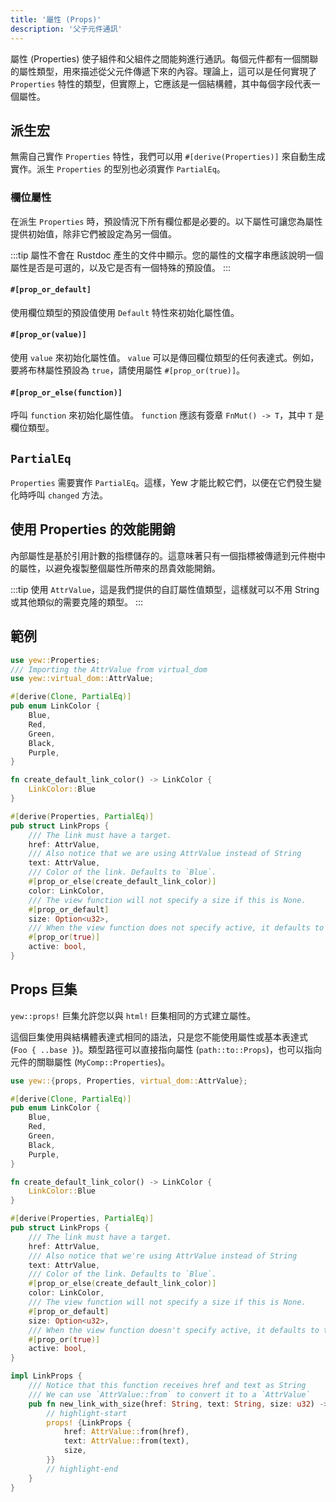```yaml
---
title: '屬性 (Props)'
description: '父子元件通訊'
---
```


屬性 (Properties) 使子組件和父組件之間能夠進行通訊。每個元件都有一個關聯的屬性類型，用來描述從父元件傳遞下來的內容。理論上，這可以是任何實現了 `Properties` 特性的類型，但實際上，它應該是一個結構體，其中每個字段代表一個屬性。

## 派生宏

無需自己實作 `Properties` 特性，我們可以用 `#[derive(Properties)]` 來自動生成實作。派生 `Properties` 的型別也必須實作 `PartialEq`。

### 欄位屬性

在派生 `Properties` 時，預設情況下所有欄位都是必要的。以下屬性可讓您為屬性提供初始值，除非它們被設定為另一個值。

:::tip
屬性不會在 Rustdoc 產生的文件中顯示。您的屬性的文檔字串應該說明一個屬性是否是可選的，以及它是否有一個特殊的預設值。
:::

#### `#[prop_or_default]`

使用欄位類型的預設值使用 `Default` 特性來初始化屬性值。

#### `#[prop_or(value)]`

使用 `value` 來初始化屬性值。 `value` 可以是傳回欄位類型的任何表達式。例如，要將布林屬性預設為 `true`，請使用屬性 `#[prop_or(true)]`。

#### `#[prop_or_else(function)]`

呼叫 `function` 來初始化屬性值。 `function` 應該有簽章 `FnMut() -> T`，其中 `T` 是欄位類型。

## `PartialEq`

`Properties` 需要實作 `PartialEq`。這樣，Yew 才能比較它們，以便在它們發生變化時呼叫 `changed` 方法。

## 使用 Properties 的效能開銷

內部屬性是基於引用計數的指標儲存的。這意味著只有一個指標被傳遞到元件樹中的屬性，以避免複製整個屬性所帶來的昂貴效能開銷。

:::tip
使用 `AttrValue`，這是我們提供的自訂屬性值類型，這樣就可以不用 String 或其他類似的需要克隆的類型。
:::

## 範例

```rust
use yew::Properties;
/// Importing the AttrValue from virtual_dom
use yew::virtual_dom::AttrValue;

#[derive(Clone, PartialEq)]
pub enum LinkColor {
    Blue,
    Red,
    Green,
    Black,
    Purple,
}

fn create_default_link_color() -> LinkColor {
    LinkColor::Blue
}

#[derive(Properties, PartialEq)]
pub struct LinkProps {
    /// The link must have a target.
    href: AttrValue,
    /// Also notice that we are using AttrValue instead of String
    text: AttrValue,
    /// Color of the link. Defaults to `Blue`.
    #[prop_or_else(create_default_link_color)]
    color: LinkColor,
    /// The view function will not specify a size if this is None.
    #[prop_or_default]
    size: Option<u32>,
    /// When the view function does not specify active, it defaults to true.
    #[prop_or(true)]
    active: bool,
}
```

## Props 巨集

`yew::props!` 巨集允許您以與 `html!` 巨集相同的方式建立屬性。

這個巨集使用與結構體表達式相同的語法，只是您不能使用屬性或基本表達式 (`Foo { ..base }`)。類型路徑可以直接指向屬性 (`path::to::Props`)，也可以指向元件的關聯屬性 (`MyComp::Properties`)。

```rust
use yew::{props, Properties, virtual_dom::AttrValue};

#[derive(Clone, PartialEq)]
pub enum LinkColor {
    Blue,
    Red,
    Green,
    Black,
    Purple,
}

fn create_default_link_color() -> LinkColor {
    LinkColor::Blue
}

#[derive(Properties, PartialEq)]
pub struct LinkProps {
    /// The link must have a target.
    href: AttrValue,
    /// Also notice that we're using AttrValue instead of String
    text: AttrValue,
    /// Color of the link. Defaults to `Blue`.
    #[prop_or_else(create_default_link_color)]
    color: LinkColor,
    /// The view function will not specify a size if this is None.
    #[prop_or_default]
    size: Option<u32>,
    /// When the view function doesn't specify active, it defaults to true.
    #[prop_or(true)]
    active: bool,
}

impl LinkProps {
    /// Notice that this function receives href and text as String
    /// We can use `AttrValue::from` to convert it to a `AttrValue`
    pub fn new_link_with_size(href: String, text: String, size: u32) -> Self {
        // highlight-start
        props! {LinkProps {
            href: AttrValue::from(href),
            text: AttrValue::from(text),
            size,
        }}
        // highlight-end
    }
}
```
